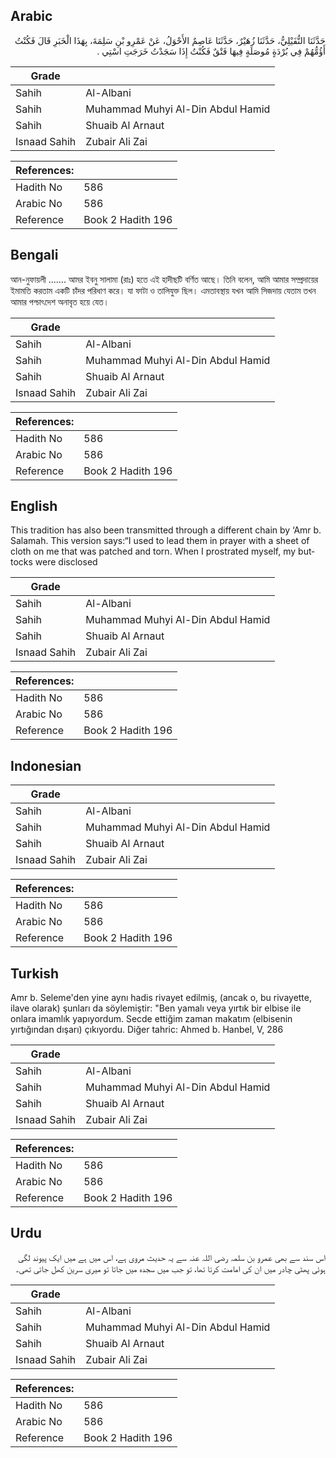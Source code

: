 ## Arabic


<div dir="rtl" lang="ar" style={{fontSize:'larger',backgroundColor:'#f8f9fa',padding:20}}>
حَدَّثَنَا النُّفَيْلِيُّ، حَدَّثَنَا زُهَيْرٌ، حَدَّثَنَا عَاصِمٌ الأَحْوَلُ، عَنْ عَمْرِو بْنِ سَلِمَةَ، بِهَذَا الْخَبَرِ قَالَ فَكُنْتُ أَؤُمُّهُمْ فِي بُرْدَةٍ مُوصَلَةٍ فِيهَا فَتْقٌ فَكُنْتُ إِذَا سَجَدْتُ خَرَجَتِ اسْتِي ‏.‏
</div>
<div style={{backgroundColor:'#f8f9fa',padding:20, marginBottom: 10}}><table> <thead> <tr> <th>Grade</th> <th></th> </tr> </thead> <tbody> <tr><td>Sahih</td><td>Al-Albani</td></tr><tr><td>Sahih</td><td>Muhammad Muhyi Al-Din Abdul Hamid</td></tr><tr><td>Sahih</td><td>Shuaib Al Arnaut</td></tr><tr><td>Isnaad Sahih</td><td>Zubair Ali Zai</td></tr></tbody></table><table> <thead> <tr> <th>References:</th> <th></th> </tr> </thead> <tbody><tr><td>Hadith No</td><td>586</td></tr><tr><td>Arabic No</td><td>586</td></tr><tr><td>Reference</td><td>Book 2 Hadith 196</td></tr></tbody></table></div>

## Bengali


<div dir="ltr" lang="bn" style={{fontSize:'larger',backgroundColor:'#f8f9fa',padding:20}}>
আন-নুফায়লী ....... আমর ইবনু সালামা (রাঃ) হতে এই হাদীছটি বর্ণিত আছে। তিনি বলেন, আমি আমার সম্প্রদায়ের ইমামতি করতাম একটি চাঁদর পরিধাণ করে। যা ফাটা ও তালিযুক্ত ছিল। এমতাবস্থায় যখন আমি সিজদায় যেতাম তখন আমার পশ্চাৎদেশ অনাবৃত হয়ে যেত।
</div>
<div style={{backgroundColor:'#f8f9fa',padding:20, marginBottom: 10}}><table> <thead> <tr> <th>Grade</th> <th></th> </tr> </thead> <tbody> <tr><td>Sahih</td><td>Al-Albani</td></tr><tr><td>Sahih</td><td>Muhammad Muhyi Al-Din Abdul Hamid</td></tr><tr><td>Sahih</td><td>Shuaib Al Arnaut</td></tr><tr><td>Isnaad Sahih</td><td>Zubair Ali Zai</td></tr></tbody></table><table> <thead> <tr> <th>References:</th> <th></th> </tr> </thead> <tbody><tr><td>Hadith No</td><td>586</td></tr><tr><td>Arabic No</td><td>586</td></tr><tr><td>Reference</td><td>Book 2 Hadith 196</td></tr></tbody></table></div>

## English


<div dir="ltr" lang="en" style={{fontSize:'larger',backgroundColor:'#f8f9fa',padding:20}}>
This tradition has also been transmitted through a different chain by ‘Amr b. Salamah. This version says:“I used to lead them in prayer with a sheet of cloth on me that was patched and torn. When I prostrated myself, my buttocks were disclosed
</div>
<div style={{backgroundColor:'#f8f9fa',padding:20, marginBottom: 10}}><table> <thead> <tr> <th>Grade</th> <th></th> </tr> </thead> <tbody> <tr><td>Sahih</td><td>Al-Albani</td></tr><tr><td>Sahih</td><td>Muhammad Muhyi Al-Din Abdul Hamid</td></tr><tr><td>Sahih</td><td>Shuaib Al Arnaut</td></tr><tr><td>Isnaad Sahih</td><td>Zubair Ali Zai</td></tr></tbody></table><table> <thead> <tr> <th>References:</th> <th></th> </tr> </thead> <tbody><tr><td>Hadith No</td><td>586</td></tr><tr><td>Arabic No</td><td>586</td></tr><tr><td>Reference</td><td>Book 2 Hadith 196</td></tr></tbody></table></div>

## Indonesian


<div dir="ltr" lang="id" style={{fontSize:'larger',backgroundColor:'#f8f9fa',padding:20}}>

</div>
<div style={{backgroundColor:'#f8f9fa',padding:20, marginBottom: 10}}><table> <thead> <tr> <th>Grade</th> <th></th> </tr> </thead> <tbody> <tr><td>Sahih</td><td>Al-Albani</td></tr><tr><td>Sahih</td><td>Muhammad Muhyi Al-Din Abdul Hamid</td></tr><tr><td>Sahih</td><td>Shuaib Al Arnaut</td></tr><tr><td>Isnaad Sahih</td><td>Zubair Ali Zai</td></tr></tbody></table><table> <thead> <tr> <th>References:</th> <th></th> </tr> </thead> <tbody><tr><td>Hadith No</td><td>586</td></tr><tr><td>Arabic No</td><td>586</td></tr><tr><td>Reference</td><td>Book 2 Hadith 196</td></tr></tbody></table></div>

## Turkish


<div dir="ltr" lang="tr" style={{fontSize:'larger',backgroundColor:'#f8f9fa',padding:20}}>
Amr b. Seleme'den yine aynı hadis rivayet edilmiş, (ancak o, bu rivayette, ilave olarak) şunları da söylemiştir: "Ben yamalı veya yırtık bir elbise ile onlara imamlık yapıyordum. Secde ettiğim zaman makatım (elbisenin yırtığından dışarı) çıkıyordu. Diğer tahric: Ahmed b. Hanbel, V, 286
</div>
<div style={{backgroundColor:'#f8f9fa',padding:20, marginBottom: 10}}><table> <thead> <tr> <th>Grade</th> <th></th> </tr> </thead> <tbody> <tr><td>Sahih</td><td>Al-Albani</td></tr><tr><td>Sahih</td><td>Muhammad Muhyi Al-Din Abdul Hamid</td></tr><tr><td>Sahih</td><td>Shuaib Al Arnaut</td></tr><tr><td>Isnaad Sahih</td><td>Zubair Ali Zai</td></tr></tbody></table><table> <thead> <tr> <th>References:</th> <th></th> </tr> </thead> <tbody><tr><td>Hadith No</td><td>586</td></tr><tr><td>Arabic No</td><td>586</td></tr><tr><td>Reference</td><td>Book 2 Hadith 196</td></tr></tbody></table></div>

## Urdu


<div dir="rtl" lang="ur" style={{fontSize:'larger',backgroundColor:'#f8f9fa',padding:20}}>
اس سند سے بھی عمرو بن سلمہ رضی اللہ عنہ سے یہ حدیث مروی ہے، اس میں ہے میں ایک پیوند لگی ہوئی پھٹی چادر میں ان کی امامت کرتا تھا، تو جب میں سجدہ میں جاتا تو میری سرین کھل جاتی تھی۔
</div>
<div style={{backgroundColor:'#f8f9fa',padding:20, marginBottom: 10}}><table> <thead> <tr> <th>Grade</th> <th></th> </tr> </thead> <tbody> <tr><td>Sahih</td><td>Al-Albani</td></tr><tr><td>Sahih</td><td>Muhammad Muhyi Al-Din Abdul Hamid</td></tr><tr><td>Sahih</td><td>Shuaib Al Arnaut</td></tr><tr><td>Isnaad Sahih</td><td>Zubair Ali Zai</td></tr></tbody></table><table> <thead> <tr> <th>References:</th> <th></th> </tr> </thead> <tbody><tr><td>Hadith No</td><td>586</td></tr><tr><td>Arabic No</td><td>586</td></tr><tr><td>Reference</td><td>Book 2 Hadith 196</td></tr></tbody></table></div>